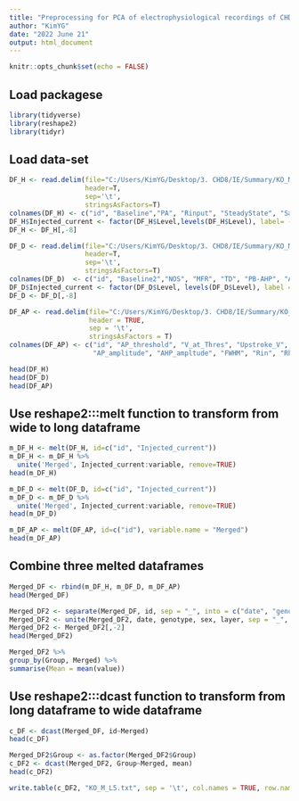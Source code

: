 ```yaml
---
title: "Preprocessing for PCA of electrophysiological recordings of CHD8 WT and KO animal"
author: "KimYG"
date: "2022 June 21"
output: html_document
---
```


```r
knitr::opts_chunk$set(echo = FALSE)
```


## Load packagese

```r
library(tidyverse)
library(reshape2)
library(tidyr)
```

## Load data-set

```r
DF_H <- read.delim(file="C:/Users/KimYG/Desktop/3. CHD8/IE/Summary/KO_M_L5/Hyperpol.txt",
                   header=T,
                   sep='\t',
                   stringsAsFactors=T)
colnames(DF_H) <- c("id", "Baseline","PA", "Rinput", "SteadyState", "Sag", "RD", "Level")
DF_H$Injected_current <- factor(DF_H$Level,levels(DF_H$Level), label= -300+(c(0:5)*50))
DF_H <- DF_H[,-8]

DF_D <- read.delim(file="C:/Users/KimYG/Desktop/3. CHD8/IE/Summary/KO_M_L5/Depol.txt",
                   header=T,
                   sep='\t',
                   stringsAsFactors=T)
colnames(DF_D)  <- c("id", "Baseline2","NOS", "MFR", "TD", "PB-AHP", "APonset", "Level")
DF_D$Injected_current <- factor(DF_D$Level, levels(DF_D$Level), label = c(1:12)*50)
DF_D <- DF_D[,-8]

DF_AP <- read.delim(file="C:/Users/KimYG/Desktop/3. CHD8/IE/Summary/KO_M_L5/AP analysis.txt",
                    header = TRUE,
                    sep = '\t',
                    stringsAsFactors = T)
colnames(DF_AP) <- c("id", "AP_threshold", "V_at_Thres", "Upstroke_V", "Downstroke_V", 
                     "AP_amplitude", "AHP_ampltude", "FWHM", "Rin", "Rheobase", "Max_firing_step", "FI_slope", "ISI_ratio")

head(DF_H)
head(DF_D)
head(DF_AP)
```

## Use reshape2:::melt function to transform from wide to long dataframe

```r
m_DF_H <- melt(DF_H, id=c("id", "Injected_current"))
m_DF_H <- m_DF_H %>% 
  unite('Merged', Injected_current:variable, remove=TRUE)
head(m_DF_H)
```
```r
m_DF_D <- melt(DF_D, id=c("id", "Injected_current"))
m_DF_D <- m_DF_D %>% 
  unite('Merged', Injected_current:variable, remove=TRUE)
head(m_DF_D)
```
```r
m_DF_AP <- melt(DF_AP, id=c("id"), variable.name = "Merged")
head(m_DF_AP)
```

## Combine three melted dataframes

```r
Merged_DF <- rbind(m_DF_H, m_DF_D, m_DF_AP)
head(Merged_DF)
```

```r
Merged_DF2 <- separate(Merged_DF, id, sep = "_", into = c("date", "genotype", "sex", "cellnum", "layer"))
Merged_DF2 <- unite(Merged_DF2, date, genotype, sex, layer, sep = "_", col= Group)
Merged_DF2 <- Merged_DF2[,-2]
head(Merged_DF2)
```

```r
Merged_DF2 %>%
group_by(Group, Merged) %>%
summarise(Mean = mean(value))
```


## Use reshape2:::dcast function to transform from long dataframe to wide dataframe

```r
c_DF <- dcast(Merged_DF, id~Merged)
head(c_DF)
```

```r
Merged_DF2$Group <- as.factor(Merged_DF2$Group)
c_DF2 <- dcast(Merged_DF2, Group~Merged, mean)
head(c_DF2)
```

```r
write.table(c_DF2, "KO_M_L5.txt", sep = '\t', col.names = TRUE, row.names = F, na = "NA", quote = F)
```

